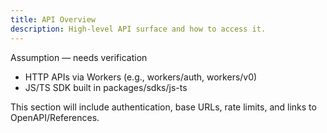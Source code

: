 ```yaml
---
title: API Overview
description: High-level API surface and how to access it.
---
```


Assumption — needs verification
- HTTP APIs via Workers (e.g., workers/auth, workers/v0)
- JS/TS SDK built in packages/sdks/js-ts

This section will include authentication, base URLs, rate limits, and links to OpenAPI/References.
